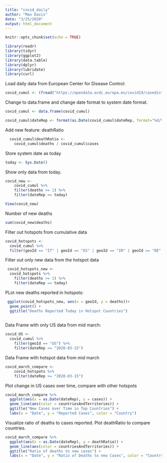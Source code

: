 ```yaml
---
title: "covid_daily"
author: "Max Davis"
date: "3/25/2020"
output: html_document
---
```


```r
knitr::opts_chunk$set(echo = TRUE)
```

```r
library(readr)
library(tidyr)
library(ggplot2)
library(data.table)
library(dplyr)
library(lubridate)
library(curl)
```

Load daily data from European Center for Disease Control:

```r
covid_cumul <- (fread("https://opendata.ecdc.europa.eu/covid19/casedistribution/csv"))
```
Change to data.frame and change date format to system date format.
```r

covid_cumul <- data.frame(covid_cumul)
```

```r
covid_cumul$dateRep <- format(as.Date(covid_cumul$dateRep, format="%d/%m/%Y"),"%Y-%m-%d")
```

Add new feature: deathRatio

```r
  covid_cumul$deathRatio <-
    covid_cumul$deaths / covid_cumul$cases
```
Store system date as today

```r
today <- Sys.Date()
```
Show only data from today.
```r
covid_new <-
    covid_cumul %>%
    filter(deaths >= 1) %>%
    filter(dateRep == today)


```

```r
View(covid_new)
```
Number of new deaths
```r
sum(covid_new$deaths)
```

Filter out hotspots from cumulative data

```r
covid_hotspots <- 
  covid_cumul %>%
  filter(geoId == "IT" | geoId == "ES" | geoId == "IR" | geoId == "DE" | geoId ==  "US" | geoId == "UK") 
```         

Filter out only new data from the hotspot data
    
```r
 covid_hotspots_new <-
  covid_hotspots %>%
    filter(deaths >= 1) %>%
    filter(dateRep == today)
```

PLot new deaths reported in hotspots:
```r
 ggplot(covid_hotspots_new, aes(x = geoId, y = deaths))+
  geom_point() +
  ggtitle("Deaths Reported Today in Hotspot Countries")
  
```

Data Frame with only US data from mid march:

```r
covid_US <- 
  covid_cumul %>%
    filter(geoId == "US") %>%
    filter(dateRep >= "2020-03-15")

```

Data Frame with hotspot data from mid march

```r
covid_march_compare <-
    covid_hotspots %>%
    filter(dateRep >= "2020-03-15")
```



Plot change in US cases over time, compare with other hotspots

```r
covid_march_compare %>%
  ggplot(aes(x = as.Date(dateRep), y = cases)) +
  geom_line(aes(color = countriesAndTerritories)) +
  ggtitle("New Cases over Time in Top Countries") +
  labs(x = "Date", y = "Reported Cases", color = "Country")
```

Visualize ratio of deaths to cases reported.
Plot deathRatio to compare countries.

```r
covid_march_compare %>%
  ggplot(aes(x = as.Date(dateRep), y = deathRatio)) +
  geom_line(aes(color = countriesAndTerritories)) +
  ggtitle("Ratio of deaths to new cases") +
  labs(x = "Date", y = "Ratio of Deaths to new Cases", color = "Country")
```






